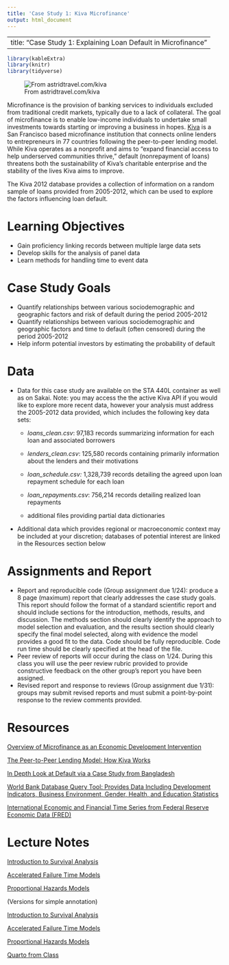 ```yaml
---
title: 'Case Study 1: Kiva Microfinance'
output: html_document
---
```


---
title: "Case Study 1: Explaining Loan Default in Microfinance"
---

```r
library(kableExtra)
library(knitr)
library(tidyverse)
```

![From astridtravel.com/kiva](images/Kiva_lady.jpg)

Microfinance is the provision of banking services to individuals excluded from traditional credit markets, typically due to a lack of collateral. The goal of microfinance is to enable low-income individuals to undertake small investments towards starting or improving a business in hopes. [Kiva](https://www.kiva.org/pgtmp/home) is a San Francisco based microfinance institution that connects online lenders to entrepreneurs in 77 countries following the peer-to-peer lending model. While Kiva operates as a nonprofit and aims to "expand financial access to help underserved communities thrive," default (nonrepayment of loans) threatens both the sustainability of Kiva's charitable enterprise and the stability of the lives Kiva aims to improve.

The Kiva 2012 database provides a collection of information on a random sample of loans provided from 2005-2012, which can be used to explore the factors influencing loan default.

# Learning Objectives

-   Gain proficiency linking records between multiple large data sets
-   Develop skills for the analysis of panel data
-   Learn methods for handling time to event data

# Case Study Goals

-   Quantify relationships between various sociodemographic and geographic factors and risk of default during the period 2005-2012
-   Quantify relationships between various sociodemographic and geographic factors and time to default (often censored) during the period 2005-2012
-   Help inform potential investors by estimating the probability of default

# Data

-   Data for this case study are available on the STA 440L container as well as on Sakai. Note: you may access the the active Kiva API if you would like to explore more recent data, however your analysis must address the 2005-2012 data provided, which includes the following key data sets:
    -   *loans_clean.csv*: 97,183 records summarizing information for each loan and associated borrowers

    -   *lenders_clean.csv*: 125,580 records containing primarily information about the lenders and their motivations

    -   *loan_schedule.csv:* 1,328,739 records detailing the agreed upon loan repayment schedule for each loan

    -   *loan_repayments.csv*: 756,214 records detailing realized loan repayments

    -   additional files providing partial data dictionaries
-   Additional data which provides regional or macroeconomic context may be included at your discretion; databases of potential interest are linked in the Resources section below

# Assignments and Report

-   Report and reproducible code (Group assignment due 1/24): produce a 8 page (maximum) report that clearly addresses the case study goals. This report should follow the format of a standard scientific report and should include sections for the introduction, methods, results, and discussion. The methods section should clearly identify the approach to model selection and evaluation, and the results section should clearly specify the final model selected, along with evidence the model provides a good fit to the data. Code should be fully reproducible. Code run time should be clearly specified at the head of the file.
-   Peer review of reports will occur during the class on 1/24. During this class you will use the peer review rubric provided to provide constructive feedback on the other group's report you have been assigned.
-   Revised report and response to reviews (Group assignment due 1/31): groups may submit revised reports and must submit a point-by-point response to the review comments provided.

# Resources

[Overview of Microfinance as an Economic Development Intervention](https://documents1.worldbank.org/curated/en/107171511360386561/pdf/WPS8252.pdf)

[The Peer-to-Peer Lending Model: How Kiva Works](https://www.kiva.org/about/how)

[In Depth Look at Default via a Case Study from Bangladesh](https://go.exlibris.link/wS3B81DF)

[World Bank Database Query Tool: Provides Data Including Development Indicators, Business Environment, Gender, Health, and Education Statistics](https://databank.worldbank.org/databases)

[International Economic and Financial Time Series from Federal Reserve Economic Data (FRED)](https://fred.stlouisfed.org/categories)

# Lecture Notes

[Introduction to Survival Analysis](../decks/survival.html)

[Accelerated Failure Time Models](../decks/survival_aft.html)

[Proportional Hazards Models](../decks/survival_cox.html)

(Versions for simple annotation)

[Introduction to Survival Analysis](../decks/survival_new.html)

[Accelerated Failure Time Models](../decks/survival_aft_new.html)

[Proportional Hazards Models](../decks/survival_cox_new.html)

[Quarto from Class](../Quartofromclass.html)
